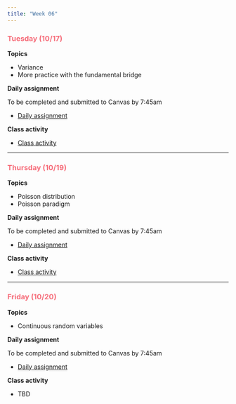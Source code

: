```yaml
---
title: "Week 06"
---
```


::: {style="color: #F66D7A"}
### Tuesday (10/17)
:::

**Topics**

-   Variance
-   More practice with the fundamental bridge

**Daily assignment**

To be completed and submitted to Canvas by 7:45am

-   [Daily assignment](daily/DA_14.pdf)

**Class activity**

-   [Class activity](class/CA_14.pdf)

------------------------------------------------------------------------

::: {style="color: #F66D7A"}
### Thursday (10/19)
:::

**Topics**

-   Poisson distribution
-   Poisson paradigm

**Daily assignment**

To be completed and submitted to Canvas by 7:45am

-   [Daily assignment](daily/DA_15.pdf)

**Class activity**

-   [Class activity](class/CA_15.pdf)

------------------------------------------------------------------------

::: {style="color: #F66D7A"}
### Friday (10/20)
:::

**Topics**

-   Continuous random variables

**Daily assignment**

To be completed and submitted to Canvas by 7:45am

-   [Daily assignment](daily/DA_16.pdf)

**Class activity**

-   TBD
